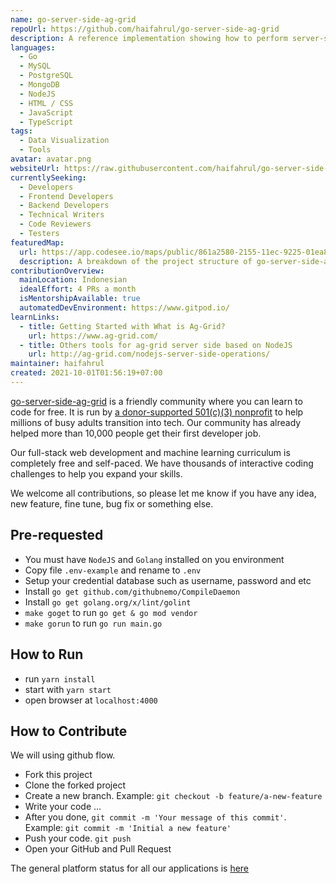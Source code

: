 ```yaml
---
name: go-server-side-ag-grid
repoUrl: https://github.com/haifahrul/go-server-side-ag-grid
description: A reference implementation showing how to perform server-side operations using ag-Grid with api server node.js and go
languages:
  - Go
  - MySQL
  - PostgreSQL
  - MongoDB
  - NodeJS
  - HTML / CSS
  - JavaScript
  - TypeScript
tags:
  - Data Visualization
  - Tools
avatar: avatar.png
websiteUrl: https://raw.githubusercontent.com/haifahrul/go-server-side-ag-grid/main/data/sample.png
currentlySeeking:
  - Developers
  - Frontend Developers
  - Backend Developers
  - Technical Writers
  - Code Reviewers
  - Testers
featuredMap:
  url: https://app.codesee.io/maps/public/861a2580-2155-11ec-9225-01ea8cc71213
  description: A breakdown of the project structure of go-server-side-ag-grid.
contributionOverview:
  mainLocation: Indonesian
  idealEffort: 4 PRs a month
  isMentorshipAvailable: true
  automatedDevEnvironment: https://www.gitpod.io/
learnLinks:
  - title: Getting Started with What is Ag-Grid?
    url: https://www.ag-grid.com/
  - title: Others tools for ag-grid server side based on NodeJS
    url: http://ag-grid.com/nodejs-server-side-operations/
maintainer: haifahrul
created: 2021-10-01T01:56:19+07:00
---
```


<Overview>

[go-server-side-ag-grid](https://github.com/haifahrul/go-server-side-ag-grid) is a friendly community where you can learn to code for free. It is run by [a donor-supported 501(c)(3) nonprofit](https://www.freecodecamp.org/donate/) to help millions of busy adults transition into tech. Our community has already helped more than 10,000 people get their first developer job.

Our full-stack web development and machine learning curriculum is completely free and self-paced. We have thousands of interactive coding challenges to help you expand your skills.

</Overview>

<Contributing>

We welcome all contributions, so please let me know if you have any idea, new feature, fine tune, bug fix or something else.

## Pre-requested

- You must have `NodeJS` and `Golang` installed on you environment
- Copy file `.env-example` and rename to `.env`
- Setup your credential database such as username, password and etc
- Install `go get github.com/githubnemo/CompileDaemon`
- Install `go get golang.org/x/lint/golint`
- `make goget` to run `go get & go mod vendor`
- `make gorun` to run `go run main.go`

## How to Run

- run `yarn install`
- start with `yarn start`
- open browser at `localhost:4000`

## How to Contribute

We will using github flow.

- Fork this project
- Clone the forked project
- Create a new branch. Example: `git checkout -b feature/a-new-feature`
- Write your code ...
- After you done, `git commit -m 'Your message of this commit'`. Example: `git commit -m 'Initial a new feature'`
- Push your code. `git push`
- Open your GitHub and Pull Request

The general platform status for all our applications is [here](https://github.com/haifahrul/go-server-side-ag-grid/projects/2)

</Contributing>
